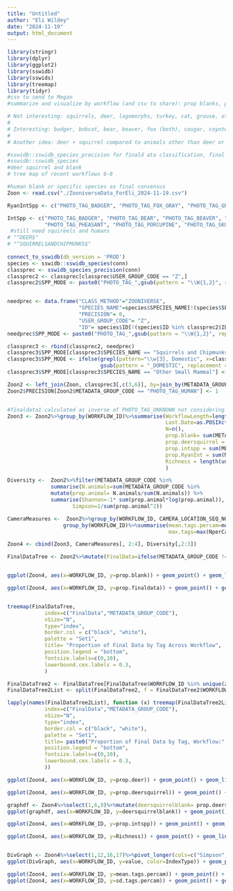 ```yaml
---
title: "Untitled"
author: "Eli Wildey"
date: "2024-11-19"
output: html_document
---
```


```r
library(stringr)
library(dplyr)
library(ggplot2)
library(sswidb)
library(sswids)
library(treemap)
library(tidyr)
#csv to send to Megan
#summarize and visualize by workflow (and csv to share): prop blanks, prop deer, prop “interesting” species (according to SPPMODE), prop final data, species diversity, average/SD number of triggers per cam loc seq no, first and last retirement date – Eli 

# Not interesting: squirrels, deer, lagomorphs, turkey, cat, grouse, other domestic, other small mammal, other birds, sandhill crane, dog, muskrat, raccoon 
# 
# Interesting: badger, bobcat, bear, beaver, fox (both), cougar, coyote, whooping crane, elk, fisher, marten, mink, moose, opossum, otter, pheasant, porcupine, reptile, skunk, weasel, wolf, woodchuck 
# 
# Another idea: deer + squirrel compared to animals other than deer or squirrel 

#sswidb::sswidb_species_precision for finald ata classification, final data classification inverse of unknown
#sswidb::sswidb_species
#deer squirrel and blank
# tree map of recent workflows 6-8
```


```r
#human blank or specific species as final consensus
Zoon <- read.csv("./ZooniverseData_ForEli_2024-11-19.csv")

RyanIntSpp <- c("PHOTO_TAG_BADGER", "PHOTO_TAG_FOX_GRAY", "PHOTO_TAG_GROUSE","PHOTO_TAG_MINK",  "PHOTO_TAG_MUSKRAT", "PHOTO_TAG_OTTER", "PHOTO_TAG_WEASEL", "PHOTO_TAG_WOLF", "PHOTO_TAG_COTTONTAIL", "PHOTO_TAG_COYOTE", "PHOTO_TAG_CRANE_SANDHILL",  "PHOTO_TAG_OPOSSUM", "PHOTO_TAG_OTHER_BIRD","PHOTO_TAG_PHEASANT",  "PHOTO_TAG_BEAR",  "PHOTO_TAG_REPTILES_AND_AMPHIBIANS", "PHOTO_TAG_TURKEY")

IntSpp <- c("PHOTO_TAG_BADGER", "PHOTO_TAG_BEAR", "PHOTO_TAG_BEAVER", "PHOTO_TAG_BOBCAT", "PHOTO_TAG_COUGAR", "PHOTO_TAG_COYOTE", "PHOTO_TAG_CRANE_WHOOPING", "PHOTO_TAG_ELK", "PHOTO_TAG_FISHER", "PHOTO_TAG_FOX_GRAY", "PHOTO_TAG_FOX_RED", "PHOTO_TAG_MARTEN", "PHOTO_TAG_MINK", "PHOTO_TAG_MOOSE", "PHOTO_TAG_OPOSSUM", "PHOTO_TAG_OTTER",
            "PHOTO_TAG_PHEASANT", "PHOTO_TAG_PORCUPINE", "PHOTO_TAG_SKUNK_STRIPED", "PHOTO_TAG_WEASEL", "PHOTO_TAG_WOLF", "PHOTO_TAG_WOODCHUCK")
 #still need squireels and humans 
# "^DEER$"
# "^SQUIRRELSANDCHIPMUNKS$"
 
connect_to_sswidb(db_version = 'PROD') 
species <- sswidb::sswidb_species(conn)
classprec <- sswidb_species_precision(conn)
classprec2 <- classprec[classprec$USER_GROUP_CODE == "Z",]
classprec2$SPP_MODE <- paste0("PHOTO_TAG_",gsub(pattern = "\\W{1,2}", replacement = "_", x = toupper(classprec2$SPECIES_NAME)))


needprec <- data.frame("CLASS_METHOD"="ZOONIVERSE",
                       "SPECIES_NAME"=species$SPECIES_NAME[!(species$SPECIES_NAME %in% classprec2$SPECIES_NAME)],
                       "PRECISION"= 0,
                       "USER_GROUP_CODE"= "Z",
                       "ID"= species$ID[!(species$ID %in% classprec2$ID)])
needprec$SPP_MODE <- paste0("PHOTO_TAG_",gsub(pattern = "\\W{1,2}", replacement = "_", x = toupper(needprec$SPECIES_NAME)))

classprec3 <- rbind(classprec2, needprec)
classprec3$SPP_MODE[classprec3$SPECIES_NAME == "Squirrels and Chipmunks"] <- "PHOTO_TAG_SQUIRRELS" 
classprec3$SPP_MODE <- ifelse(grepl(pattern="\\w{3}, Domestic", x=classprec3$SPECIES_NAME), 
                              gsub(pattern = "_DOMESTIC", replacement = "", x = classprec3$SPP_MODE),                                                classprec3$SPP_MODE)
classprec3$SPP_MODE[classprec3$SPECIES_NAME == "Other Small Mammal"] <- "PHOTO_TAG_SMALL_MAMMAL" 

Zoon2 <- left_join(Zoon, classprec3[,c(3,6)], by=join_by(METADATA_GROUP_CODE == SPP_MODE))
Zoon2$PRECISION[Zoon2$METADATA_GROUP_CODE == "PHOTO_TAG_HUMAN"] <- 1


#finaldata1 calculated as inverse of PHOTO_TAG_UNKNOWN not considering if accurcay is good enough, this is where finaldata2 comes in
Zoon3 <- Zoon2%>%group_by(WORKFLOW_ID)%>%summarise(WorkflowLength=length(unique(RETIRED_DATE)),                                                                          First.Date=as.POSIXct(min(RETIRED_DATE), "%Y-%m-%d %H:%M:%S"),
                                                   Last.Date=as.POSIXct(max(RETIRED_DATE),"%Y-%m-%d %H:%M:%S") ,
                                                   N=n(), 
                                                   prop.blank= sum(METADATA_GROUP_CODE == "PHOTO_TAG_BLANK")/N,                                                          prop.finaldata= sum(METADATA_GROUP_CODE != "PHOTO_TAG_UNKNOWN" &                                                       PRECISION >= 0.95 | METADATA_GROUP_CODE == "PHOTO_TAG_BLANK")/N,                                                     prop.deer= sum(METADATA_GROUP_CODE == "PHOTO_TAG_DEER")/N,  
                                                   prop.deersquirrel = sum(METADATA_GROUP_CODE == "PHOTO_TAG_DEER" |                                                      METADATA_GROUP_CODE == "PHOTO_TAG_SQUIRRELS")/N,
                                                   prop.intspp = sum(METADATA_GROUP_CODE %in% IntSpp)/N,
                                                   prop.RyanInt = sum(METADATA_GROUP_CODE %in% RyanIntSpp)/N,
                                                   Richness = length(unique(METADATA_GROUP_CODE))
                                                   )

Diversity <-  Zoon2%>%filter(METADATA_GROUP_CODE %in%                                                                                classprec3$SPP_MODE)%>%group_by(WORKFLOW_ID, METADATA_GROUP_CODE)%>%
              summarise(N.animals=sum(METADATA_GROUP_CODE %in%                                                                                classprec3$SPP_MODE))%>% group_by(WORKFLOW_ID)%>%
              mutate(prop.animal= N.animals/sum(N.animals)) %>%
              summarise(Shannon=-1* sum(prop.animal*log(prop.animal)),
                     Simpson=1/sum(prop.animal^2))

CameraMeasures <-  Zoon2%>%group_by(WORKFLOW_ID, CAMERA_LOCATION_SEQ_NO)%>%summarise(NperCam=n())%>%
                  group_by(WORKFLOW_ID)%>%summarise(mean.tags.percam=mean(NperCam), median.tags.percam=                                                                   median(NperCam), sd.tags.percam=sd(NperCam),
                                                    max.tags=max(NperCam), min.tags=min(NperCam))

Zoon4 <- cbind(Zoon3, CameraMeasures[, 2:4], Diversity[,2:3])

FinalDataTree <- Zoon2%>%mutate(FinalData=ifelse(METADATA_GROUP_CODE != "PHOTO_TAG_UNKNOWN" & PRECISION >= 0.95 | METADATA_GROUP_CODE == "PHOTO_TAG_BLANK", "FINAL", "NOT FINAL"))%>%group_by(WORKFLOW_ID,METADATA_GROUP_CODE, FinalData)%>%summarise(N=n())%>%mutate(METADATA_GROUP_CODE = gsub(pattern = "PHOTO_TAG_", replacement = "", x = METADATA_GROUP_CODE))



```

```r


ggplot(Zoon4, aes(x=WORKFLOW_ID, y=prop.blank)) + geom_point() + geom_line() + labs(title = "Proportion Blank by Workflow", x="Workflow ID", y="proportion blank")

```

```r


ggplot(Zoon4, aes(x=WORKFLOW_ID, y=prop.finaldata)) + geom_point() + geom_line() + labs(title = "Proportion Final Data by Workflow", x="Workflow ID", y="proportion final")


treemap(FinalDataTree,
            index=c("FinalData","METADATA_GROUP_CODE"),
            vSize="N",
            type="index",
            border.col = c("black", "white"),
            palette = "Set1",
            title= "Proportion of Final Data by Tag Across Workflow",
            position.legend = "bottom",
            fontsize.labels=c(0,10),
            lowerbound.cex.labels = 0.3,
            ) 

FinalDataTree2 <- FinalDataTree[FinalDataTree$WORKFLOW_ID %in% unique(Zoon4$WORKFLOW_ID)[11:17],]
FinalDataTree2List <- split(FinalDataTree2, f = FinalDataTree2$WORKFLOW_ID)

lapply(names(FinalDataTree2List), function (x) treemap(FinalDataTree2List[[x]],
            index=c("FinalData","METADATA_GROUP_CODE"),
            vSize="N",
            type="index",
            border.col = c("black", "white"),
            palette = "Set1",
            title= paste0("Proportion of Final Data by Tag, Workflow:", x),
            position.legend = "bottom",
            fontsize.labels=c(0,10),
            lowerbound.cex.labels = 0.3,
            ))
```

```r
ggplot(Zoon4, aes(x=WORKFLOW_ID, y=prop.deer)) + geom_point() + geom_line() + labs(title = "Proportion Deer by Workflow", x="Workflow ID", y="proportion deer")

```

```r

ggplot(Zoon4, aes(x=WORKFLOW_ID, y=prop.deersquirrel)) + geom_point() + geom_line() + labs(title = "Proportion Deer and Squirrel by Workflow", x="Workflow ID", y="proportion deer + squirrel")
```

```r
graphdf <- Zoon4%>%select(1,6,9)%>%mutate(deersquirrelblank= prop.deersquirrel + prop.blank)
ggplot(graphdf, aes(x=WORKFLOW_ID, y=deersquirrelblank)) + geom_point() + geom_line() + labs(title = "Proportion Blank/Deer/Squirrel by Workflow", x="Workflow ID", y="proportion blank + deer + squirrel")
```


```r
ggplot(Zoon4, aes(x=WORKFLOW_ID, y=prop.intspp)) + geom_point() + geom_line() + labs(title = "Proportion Interesting Species by Workflow", x="Workflow ID", y="proportion itnerseting spp.")
```

```r
ggplot(Zoon4, aes(x=WORKFLOW_ID, y=Richness)) + geom_point() + geom_line() + labs(title = "Species Richness by Workflow", x="Workflow ID", y="Richness")


DivGraph <- Zoon4%>%select(1,12,16,17)%>%pivot_longer(cols=c("Simpson", "Shannon"), names_to = "IndexType")
ggplot(DivGraph, aes(x=WORKFLOW_ID, y=value, color=IndexType)) + geom_point() + geom_line() + labs(title = "Diversity Indices by Workflow", x="Workflow ID", y="")
```

```r
ggplot(Zoon4, aes(x=WORKFLOW_ID, y=mean.tags.percam)) + geom_point() + geom_line() + labs(title = "Mean tags per Camera by Workflow", x="Workflow ID", y="mean # of tags")
ggplot(Zoon4, aes(x=WORKFLOW_ID, y=sd.tags.percam)) + geom_point() + geom_line() + labs(title = "Standard Deviation by Workflow", x="Workflow ID", y="std. dev")
```

